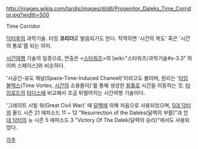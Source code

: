 http://images.wikia.com/tardis/images/d/d6/Progenitor_Daleks_Time_Corridor.jpg?width=500

Time Corridor

[[닥터후]]의 과학기술. 타임 '''코리더'''로 발음되기도 한다. 직역하면 '시간의 복도' 혹은 '시간의 통로'쯤 되는 의미.

[[시간여행]] 기술의 일종으로, 연출은 <[[스타워즈]]>의 [wiki:"스타워즈/과학기술#s-3.3" 하이퍼 스페이스]와 비슷하다.

'시공간-유도 채널(Space-Time-Induced Channel)'이라고도 불리며, 원리는 '[[타임 볼텍스]](Time Vortex, [[시간]]의 소용돌이)'를 통해 생성한 [[웜홀]]로 시간을 이동하는 것. [[타임로드]]의 [[타디스]]에 비교해서 조금 뒤떨어지는 시간여행 기술이다.

'그레이트 시빌 워(Great Civil War)' 때 [[달렉]]에 의해 처음으로 사용되었으며, [[5대 닥터]]의 올드 시즌 21 에피소드 11 ~ 12 "Resurrection of the Daleks(달렉의 부활)"과 [[11대 닥터]]의 뉴 시즌 5 에피소드 3 "Victory Of The Dalek(달렉의 승리)"에서도 사용되었다.

[[각주]]
